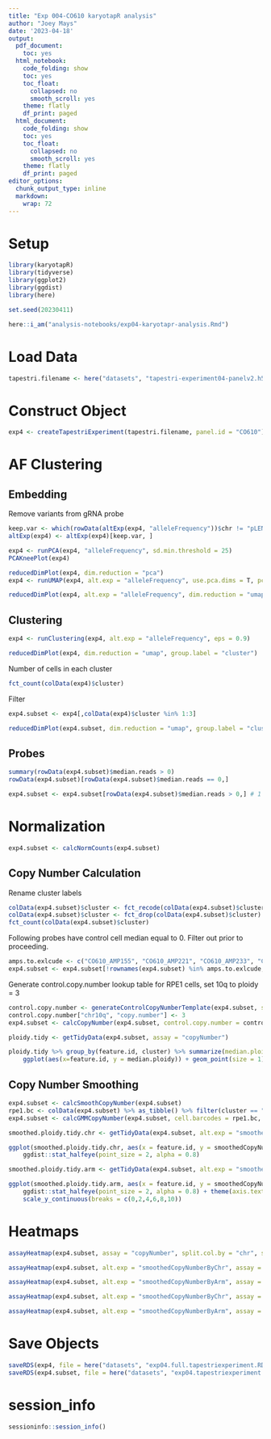 ```yaml
---
title: "Exp 004-CO610 karyotapR analysis"
author: "Joey Mays"
date: '2023-04-18'
output:
  pdf_document:
    toc: yes
  html_notebook:
    code_folding: show
    toc: yes
    toc_float:
      collapsed: no
      smooth_scroll: yes
    theme: flatly
    df_print: paged
  html_document:
    code_folding: show
    toc: yes
    toc_float:
      collapsed: no
      smooth_scroll: yes
    theme: flatly
    df_print: paged
editor_options:
  chunk_output_type: inline
  markdown:
    wrap: 72
---
```


# Setup

```r
library(karyotapR)
library(tidyverse)
library(ggplot2)
library(ggdist)
library(here)
```

```r
set.seed(20230411)
```

```r
here::i_am("analysis-notebooks/exp04-karyotapr-analysis.Rmd")
```

# Load Data

```r
tapestri.filename <- here("datasets", "tapestri-experiment04-panelv2.h5")
```

# Construct Object

```r
exp4 <- createTapestriExperiment(tapestri.filename, panel.id = "CO610")
```

# AF Clustering

## Embedding

Remove variants from gRNA probe

```r
keep.var <- which(rowData(altExp(exp4, "alleleFrequency"))$chr != "pLENTI-gRNA")
altExp(exp4) <- altExp(exp4)[keep.var, ]
```

```r
exp4 <- runPCA(exp4, "alleleFrequency", sd.min.threshold = 25)
PCAKneePlot(exp4)
```


```r
reducedDimPlot(exp4, dim.reduction = "pca")
exp4 <- runUMAP(exp4, alt.exp = "alleleFrequency", use.pca.dims = T, pca.dims = 1:2)
```

```r
reducedDimPlot(exp4, alt.exp = "alleleFrequency", dim.reduction = "umap")
```

## Clustering

```r
exp4 <- runClustering(exp4, alt.exp = "alleleFrequency", eps = 0.9)
```


```r
reducedDimPlot(exp4, dim.reduction = "umap", group.label = "cluster")
```

Number of cells in each cluster

```r
fct_count(colData(exp4)$cluster)
```

Filter

```r
exp4.subset <- exp4[,colData(exp4)$cluster %in% 1:3]
```

```r
reducedDimPlot(exp4.subset, dim.reduction = "umap", group.label = "cluster")
```


## Probes

```r
summary(rowData(exp4.subset)$median.reads > 0)
rowData(exp4.subset)[rowData(exp4.subset)$median.reads == 0,]
```

```r
exp4.subset <- exp4.subset[rowData(exp4.subset)$median.reads > 0,] # 1 probe filtered for exp 4
```

# Normalization

```r
exp4.subset <- calcNormCounts(exp4.subset)
```

## Copy Number Calculation

Rename cluster labels

```r
colData(exp4.subset)$cluster <- fct_recode(colData(exp4.subset)$cluster, HCEC = "1", RPE1 = "2", HPNE = "3")
colData(exp4.subset)$cluster <- fct_drop(colData(exp4.subset)$cluster)
fct_count(colData(exp4.subset)$cluster)
```

Following probes have control cell median equal to 0. Filter out prior to proceeding.

```r
amps.to.exlcude <- c("CO610_AMP155", "CO610_AMP221", "CO610_AMP233", "CO610_AMP263")
exp4.subset <- exp4.subset[!rownames(exp4.subset) %in% amps.to.exlcude,]
```

Generate control.copy.number lookup table for RPE1 cells, set 10q to ploidy = 3

```r
control.copy.number <- generateControlCopyNumberTemplate(exp4.subset, sample.feature.label = "RPE1", copy.number = 2)
control.copy.number["chr10q", "copy.number"] <- 3
exp4.subset <- calcCopyNumber(exp4.subset, control.copy.number = control.copy.number, sample.feature = "cluster")
```

```r
ploidy.tidy <- getTidyData(exp4.subset, assay = "copyNumber")
```

```r
ploidy.tidy %>% group_by(feature.id, cluster) %>% summarize(median.ploidy = median(copyNumber), .groups = "drop") %>% 
    ggplot(aes(x=feature.id, y = median.ploidy)) + geom_point(size = 1) + facet_wrap(cluster~., ncol = 1) + theme(axis.text.x = element_blank())
```

## Copy Number Smoothing

```r
exp4.subset <- calcSmoothCopyNumber(exp4.subset)
rpe1.bc <- colData(exp4.subset) %>% as_tibble() %>% filter(cluster == "RPE1") %>% pull(cell.barcode)
exp4.subset <- calcGMMCopyNumber(exp4.subset, cell.barcodes = rpe1.bc, control.copy.number = control.copy.number, model.components = 1:6)
```

```r
smoothed.ploidy.tidy.chr <- getTidyData(exp4.subset, alt.exp = "smoothedCopyNumberByChr", assay = "smoothedCopyNumber")
```

```r
ggplot(smoothed.ploidy.tidy.chr, aes(x = feature.id, y = smoothedCopyNumber)) + facet_wrap(cluster ~., ncol = 1) +
    ggdist::stat_halfeye(point_size = 2, alpha = 0.8)
```

```r
smoothed.ploidy.tidy.arm <- getTidyData(exp4.subset, alt.exp = "smoothedCopyNumberByArm", assay = "smoothedCopyNumber")
```

```r
ggplot(smoothed.ploidy.tidy.arm, aes(x = feature.id, y = smoothedCopyNumber)) + facet_wrap(cluster ~., ncol = 1) +
    ggdist::stat_halfeye(point_size = 2, alpha = 0.8) + theme(axis.text.x = element_text(angle = 45, hjust = 1)) + 
    scale_y_continuous(breaks = c(0,2,4,6,8,10))
```

# Heatmaps

```r
assayHeatmap(exp4.subset, assay = "copyNumber", split.col.by = "chr", split.row.by = "cluster", color.preset = "copy.number.denoise", name = "CN")
```

```r
assayHeatmap(exp4.subset, alt.exp = "smoothedCopyNumberByChr", assay = "smoothedCopyNumber", split.row.by = "cluster", color.preset = "copy.number.denoise", name = "smCN", column_names_rot = 0, column_names_centered = T)
```

```r
assayHeatmap(exp4.subset, alt.exp = "smoothedCopyNumberByArm", assay = "smoothedCopyNumber", split.row.by = "cluster", color.preset = "copy.number.denoise", name = "smCN")
```

```r
assayHeatmap(exp4.subset, alt.exp = "smoothedCopyNumberByChr", assay = "gmmCopyNumber", split.row.by = "cluster", color.preset = "copy.number.denoise", name = "gmmCN", column_names_rot = 0, column_names_centered = T)
```

```r
assayHeatmap(exp4.subset, alt.exp = "smoothedCopyNumberByArm", assay = "gmmCopyNumber", split.row.by = "cluster", color.preset = "copy.number.denoise", name = "gmmCN")
```

# Save Objects

```r
saveRDS(exp4, file = here("datasets", "exp04.full.tapestriexperiment.RDS"))
saveRDS(exp4.subset, file = here("datasets", "exp04.tapestriexperiment.RDS"))
```

# session_info

```r
sessioninfo::session_info()
```